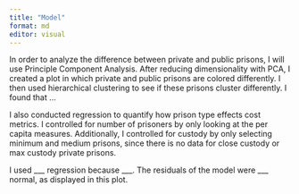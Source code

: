 ```yaml
---
title: "Model"
format: md
editor: visual
---
```


In order to analyze the difference between private and public prisons, I will use Principle Component Analysis. After reducing dimensionality with PCA, I created a plot in which private and public prisons are colored differently. I then used hierarchical clustering to see if these prisons cluster differently. I found that ...

I also conducted regression to quantify how prison type effects cost metrics. I controlled for number of prisoners by only looking at the per capita measures. Additionally, I controlled for custody by only selecting minimum and medium prisons, since there is no data for close custody or max custody private prisons.

I used \_\_\_ regression because \_\_\_. The residuals of the model were \_\_\_ normal, as displayed in this plot.

